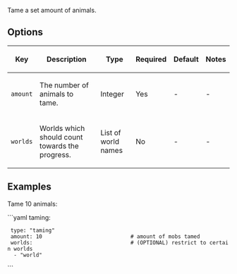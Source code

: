 Tame a set amount of animals.

== Options ==
{|
|-
! Key
! Description
! Type
! Required
! Default
! Notes
|-
| <code>amount</code>
| The number of animals to tame.
| Integer
| Yes
| -
| -
|-
| <code>worlds</code>
| Worlds which should count towards the progress.
| List of world names
| No
| -
| -
|}

== Examples ==
Tame 10 animals:

```yaml
taming:
  type: "taming"
  amount: 10                            # amount of mobs tamed
  worlds:                               # (OPTIONAL) restrict to certain worlds
   - "world"
```
